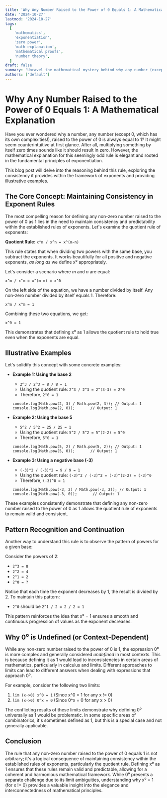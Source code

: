 ```yaml
---
title: 'Why Any Number Raised to the Power of 0 Equals 1: A Mathematical Explanation'
date: '2024-10-27'
lastmod: '2024-10-27'
tags:
  [
    'mathematics',
    'exponentiation',
    'zero power',
    'math explanation',
    'mathematical proofs',
    'number theory',
  ]
draft: false
summary: 'Unravel the mathematical mystery behind why any number (except 0) raised to the power of 0 equals 1. Explore the logic, rules of exponents, and practical examples to understand this fundamental concept.'
authors: ['default']
---
```


# Why Any Number Raised to the Power of 0 Equals 1: A Mathematical Explanation

Have you ever wondered why a number, any number (except 0, which has its own complexities!), raised to the power of 0 is always equal to 1? It might seem counterintuitive at first glance. After all, multiplying something by itself zero times sounds like it should result in zero. However, the mathematical explanation for this seemingly odd rule is elegant and rooted in the fundamental principles of exponentiation.

This blog post will delve into the reasoning behind this rule, exploring the consistency it provides within the framework of exponents and providing illustrative examples.

## The Core Concept: Maintaining Consistency in Exponent Rules

The most compelling reason for defining any non-zero number raised to the power of 0 as 1 lies in the need to maintain consistency and predictability within the established rules of exponents. Let's examine the quotient rule of exponents:

**Quotient Rule:** `x^m / x^n = x^(m-n)`

This rule states that when dividing two powers with the same base, you subtract the exponents. It works beautifully for all positive and negative exponents, _as long as_ we define x⁰ appropriately.

Let's consider a scenario where _m_ and _n_ are equal:

`x^m / x^m = x^(m-m) = x^0`

On the left side of the equation, we have a number divided by itself. Any non-zero number divided by itself equals 1. Therefore:

`x^m / x^m = 1`

Combining these two equations, we get:

`x^0 = 1`

This demonstrates that defining x⁰ as 1 allows the quotient rule to hold true even when the exponents are equal.

## Illustrative Examples

Let's solidify this concept with some concrete examples:

- **Example 1: Using the base 2**

  - `2^3 / 2^3 = 8 / 8 = 1`
  - Using the quotient rule: `2^3 / 2^3 = 2^(3-3) = 2^0`
  - Therefore, `2^0 = 1`

  ```plaintext
  console.log(Math.pow(2, 3) / Math.pow(2, 3)); // Output: 1
  console.log(Math.pow(2, 0));       // Output: 1
  ```

- **Example 2: Using the base 5**

  - `5^2 / 5^2 = 25 / 25 = 1`
  - Using the quotient rule: `5^2 / 5^2 = 5^(2-2) = 5^0`
  - Therefore, `5^0 = 1`

  ```plaintext
  console.log(Math.pow(5, 2) / Math.pow(5, 2)); // Output: 1
  console.log(Math.pow(5, 0));       // Output: 1
  ```

- **Example 3: Using a negative base (-3)**

  - `(-3)^2 / (-3)^2 = 9 / 9 = 1`
  - Using the quotient rule: `(-3)^2 / (-3)^2 = (-3)^(2-2) = (-3)^0`
  - Therefore, `(-3)^0 = 1`

  ```plaintext
  console.log(Math.pow(-3, 2) / Math.pow(-3, 2)); // Output: 1
  console.log(Math.pow(-3, 0));       // Output: 1
  ```

These examples consistently demonstrate that defining any non-zero number raised to the power of 0 as 1 allows the quotient rule of exponents to remain valid and consistent.

## Pattern Recognition and Continuation

Another way to understand this rule is to observe the pattern of powers for a given base:

Consider the powers of 2:

- `2^3 = 8`
- `2^2 = 4`
- `2^1 = 2`
- `2^0 = ?`

Notice that each time the exponent decreases by 1, the result is divided by 2. To maintain this pattern:

- `2^0` should be `2^1 / 2 = 2 / 2 = 1`

This pattern reinforces the idea that x⁰ = 1 ensures a smooth and continuous progression of values as the exponent decreases.

## Why 0⁰ is Undefined (or Context-Dependent)

While any non-zero number raised to the power of 0 is 1, the expression 0⁰ is more complex and generally considered _undefined_ in most contexts. This is because defining it as 1 would lead to inconsistencies in certain areas of mathematics, particularly in calculus and limits. Different approaches to limits can lead to different answers when dealing with expressions that approach 0⁰.

For example, consider the following two limits:

1.  `lim (x->0) x^0 = 1` (Since x^0 = 1 for any x != 0)
2.  `lim (x->0) 0^x = 0` (Since 0^x = 0 for any x > 0)

The conflicting results of these limits demonstrate why defining 0⁰ universally as 1 would be problematic. In some specific areas of combinatorics, it's sometimes defined as 1, but this is a special case and not generally applicable.

## Conclusion

The rule that any non-zero number raised to the power of 0 equals 1 is not arbitrary; it's a logical consequence of maintaining consistency within the established rules of exponents, particularly the quotient rule. Defining x⁰ as 1 ensures that these rules remain valid and predictable, allowing for a coherent and harmonious mathematical framework. While 0⁰ presents a separate challenge due to its limit ambiguities, understanding why x⁰ = 1 (for x != 0) provides a valuable insight into the elegance and interconnectedness of mathematical principles.
